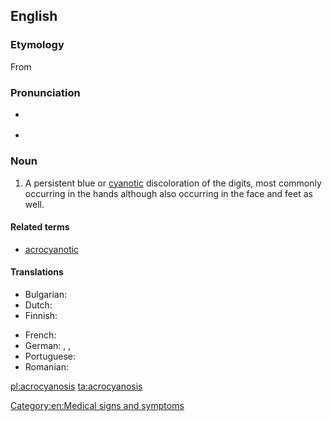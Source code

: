 ==English==

===Etymology===
From {{prefix|acro|cyanosis|lang=en}}

===Pronunciation===
* {{a|US}} {{IPA|/ˈæ.kroʊ.saɪ.ʌ.ˌnoʊ.sɪs/|lang=en}}
* {{audio|En-us-acrocyanosis.ogg|Audio (US)|lang=en}}

===Noun===
{{wikipedia}}
{{en-noun|~|acrocyanoses}}

# {{context|pathology|lang=en}} A persistent blue or [[cyanotic]] discoloration of the digits, most commonly occurring in the hands although also occurring in the face and feet as well.

====Related terms====
* [[acrocyanotic]]

====Translations====
{{trans-top|acrocyanosis}}
* Bulgarian: {{t|bg|акроцианоза|f|tr=akrocianoza}}
* Dutch: {{t+|nl|acrocyanose}}
* Finnish: {{t|fi|akrosyanoosi}}
{{trans-mid}}
* French: {{t+|fr|acrocyanose}}
* German: {{t|de|Akrozyanose}}, {{t|de|Akroasphyxie}}, {{t|de|Acroasphyxia}}
* Portuguese: {{t|pt|acrocianose}}
* Romanian: {{t+|ro|acrocianoză}}
{{trans-bottom}}

[[Category:en:Medical signs and symptoms]]

[[pl:acrocyanosis]]
[[ta:acrocyanosis]]